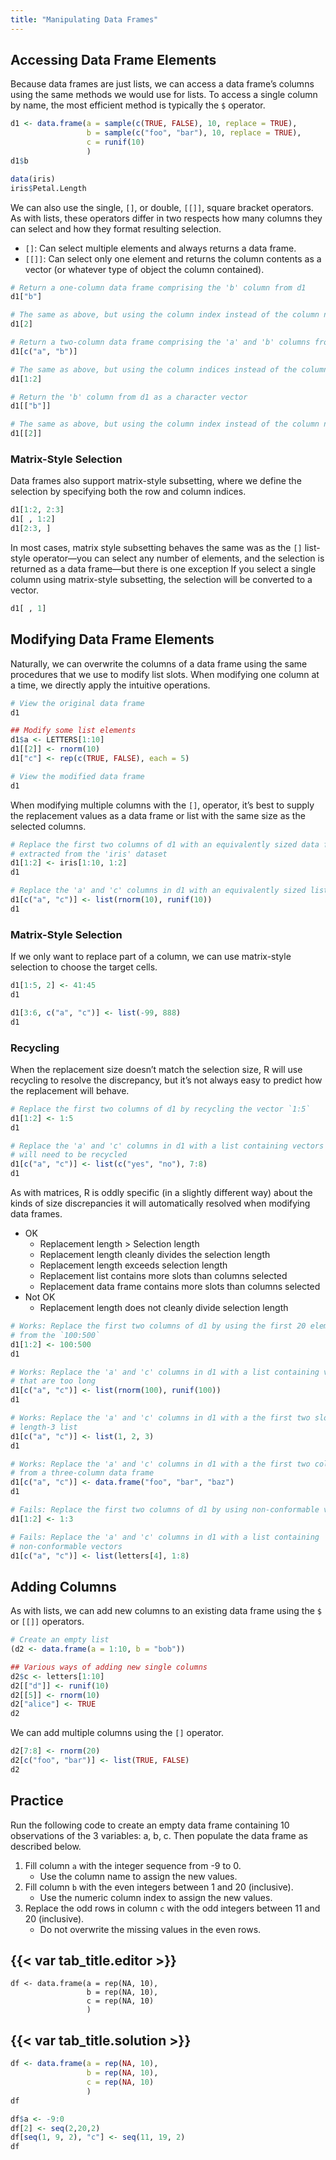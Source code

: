 ```yaml
---
title: "Manipulating Data Frames"
---
```


## Accessing Data Frame Elements

Because data frames are just lists, we can access a data frame's columns using the same methods we would use for lists.
To access a single column by name, the most efficient method is typically the `$` operator.

```r
d1 <- data.frame(a = sample(c(TRUE, FALSE), 10, replace = TRUE),
                 b = sample(c("foo", "bar"), 10, replace = TRUE),
                 c = runif(10)
                 )
d1$b

data(iris)
iris$Petal.Length
```

We can also use the single, `[]`, or double, `[[]]`, square bracket operators. As with lists, these operators differ in
two respects how many columns they can select and how they format resulting selection.

- `[]`: Can select multiple elements and always returns a data frame.
- `[[]]`: Can select only one element and returns the column contents as a vector (or whatever type of object the column
contained).

```r
# Return a one-column data frame comprising the 'b' column from d1
d1["b"]

# The same as above, but using the column index instead of the column name
d1[2]

# Return a two-column data frame comprising the 'a' and 'b' columns from d1
d1[c("a", "b")]

# The same as above, but using the column indices instead of the column names
d1[1:2]

# Return the 'b' column from d1 as a character vector
d1[["b"]]

# The same as above, but using the column index instead of the column name
d1[[2]]
```

### Matrix-Style Selection

Data frames also support matrix-style subsetting, where we define the selection by specifying both the row and column
indices.

```r
d1[1:2, 2:3]
d1[ , 1:2]
d1[2:3, ]
```

In most cases, matrix style subsetting behaves the same was as the `[]` list-style operator---you can select any number
of elements, and the selection is returned as a data frame---but there is one exception If you select a single column
using matrix-style subsetting, the selection will be converted to a vector.

```r
d1[ , 1]
```

## Modifying Data Frame Elements

Naturally, we can overwrite the columns of a data frame using the same procedures that we use to modify list slots. When
modifying one column at a time, we directly apply the intuitive operations.

```r
# View the original data frame
d1

## Modify some list elements
d1$a <- LETTERS[1:10]
d1[[2]] <- rnorm(10)
d1["c"] <- rep(c(TRUE, FALSE), each = 5)

# View the modified data frame
d1
```

When modifying multiple columns with the `[]`, operator, it's best to supply the replacement values as a data frame or
list with the same size as the selected columns.

```r
# Replace the first two columns of d1 with an equivalently sized data frame
# extracted from the 'iris' dataset
d1[1:2] <- iris[1:10, 1:2]
d1

# Replace the 'a' and 'c' columns in d1 with an equivalently sized list
d1[c("a", "c")] <- list(rnorm(10), runif(10))
d1
```

### Matrix-Style Selection

If we only want to replace part of a column, we can use matrix-style selection to choose the target cells.

```r
d1[1:5, 2] <- 41:45
d1

d1[3:6, c("a", "c")] <- list(-99, 888)
d1
```

### Recycling

When the replacement size doesn't match the selection size, R will use recycling to resolve the discrepancy, but it's
not always easy to predict how the replacement will behave.

```r
# Replace the first two columns of d1 by recycling the vector `1:5`
d1[1:2] <- 1:5
d1

# Replace the 'a' and 'c' columns in d1 with a list containing vectors that
# will need to be recycled
d1[c("a", "c")] <- list(c("yes", "no"), 7:8)
d1
```

As with matrices, R is oddly specific (in a slightly different way) about the kinds of size discrepancies it will
automatically resolved when modifying data frames.

- OK
   - Replacement length > Selection length
   - Replacement length cleanly divides the selection length
   - Replacement length exceeds selection length
   - Replacement list contains more slots than columns selected
   - Replacement data frame contains more slots than columns selected
- Not OK
   - Replacement length does not cleanly divide selection length

```r
# Works: Replace the first two columns of d1 by using the first 20 elements
# from the `100:500`
d1[1:2] <- 100:500
d1

# Works: Replace the 'a' and 'c' columns in d1 with a list containing vectors
# that are too long
d1[c("a", "c")] <- list(rnorm(100), runif(100))
d1

# Works: Replace the 'a' and 'c' columns in d1 with a the first two slots in a
# length-3 list
d1[c("a", "c")] <- list(1, 2, 3)
d1

# Works: Replace the 'a' and 'c' columns in d1 with a the first two columns
# from a three-column data frame
d1[c("a", "c")] <- data.frame("foo", "bar", "baz")
d1

# Fails: Replace the first two columns of d1 by using non-conformable vector 1:3
d1[1:2] <- 1:3

# Fails: Replace the 'a' and 'c' columns in d1 with a list containing
# non-conformable vectors
d1[c("a", "c")] <- list(letters[4], 1:8)
```

## Adding Columns

As with lists, we can add new columns to an existing data frame using the `$` or `[[]]` operators.

```r
# Create an empty list
(d2 <- data.frame(a = 1:10, b = "bob"))

## Various ways of adding new single columns
d2$c <- letters[1:10]
d2[["d"]] <- runif(10)
d2[[5]] <- rnorm(10)
d2["alice"] <- TRUE
d2
```

We can add multiple columns using the `[]` operator.

```r
d2[7:8] <- rnorm(20)
d2[c("foo", "bar")] <- list(TRUE, FALSE)
d2
```

::: practice

## Practice

Run the following code to create an empty data frame containing 10 observations of the 3 variables: a, b, c. Then
populate the data frame as described below.

1. Fill column `a` with the integer sequence from -9 to 0.
   - Use the column name to assign the new values.
1. Fill column `b` with the even integers between 1 and 20 (inclusive).
   - Use the numeric column index to assign the new values.
1. Replace the odd rows in column `c` with the odd integers between 11 and 20 (inclusive).
   - Do not overwrite the missing values in the even rows. 

:::: {.panel-tabset}

## {{< var tab_title.editor >}}

```webr-r
df <- data.frame(a = rep(NA, 10),
                 b = rep(NA, 10),
                 c = rep(NA, 10)
                 )
```

## {{< var tab_title.solution >}}

```r
df <- data.frame(a = rep(NA, 10),
                 b = rep(NA, 10),
                 c = rep(NA, 10)
                 )
df

df$a <- -9:0
df[2] <- seq(2,20,2)
df[seq(1, 9, 2), "c"] <- seq(11, 19, 2)
df
```

::::

:::

